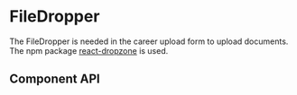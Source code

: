 

<Meta title="Forms/FileDropper" component={FileDropper} />

# FileDropper

The FileDropper is needed in the career upload form to upload documents. The npm package [react-dropzone](https://react-dropzone.js.org/) is used.

<Canvas>
  <Story story={Regular}/>
</Canvas>

## Component API
<ArgsTable of={FileDropper} />